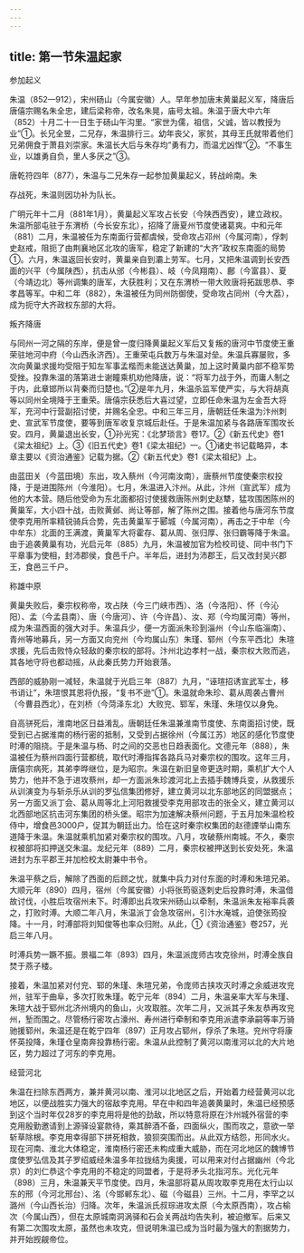 ```yaml
---
---
---
```

title: 第一节朱温起家
---



参加起义

朱温（852—912），宋州砀山（今属安徽）人。早年参加唐末黄巢起义军，降唐后唐僖宗赐名朱全忠，建后梁称帝，改名朱晃，庙号太祖。朱温于唐大中六年（852）十月二十一日生于砀山午沟里。“家世为儒，祖信，父诚，皆以教授为业”①。长兄全昱，二兄存，朱温排行三。幼年丧父，家贫，其母王氏就带着他们兄弟佣食于萧县刘崇家。朱温长大后与朱存均“勇有力，而温尤凶悍”②。“不事生业，以雄勇自负，里人多厌之”③。

唐乾符四年（877），朱温与二兄朱存一起参加黄巢起义，转战岭南。朱

存战死，朱温则因功补为队长。

广明元年十二月（881年1月），黄巢起义军攻占长安（今陕西西安），建立政权。朱温所部屯驻于东渭桥（今长安东北），招降了唐夏州节度使诸葛爽。中和元年（881）二月，朱温被任为东南面行营都虞候，受命攻占邓州（今属河南），俘刺史赵戒，阻扼了由荆襄地区北攻的唐军，稳定了新建的“大齐”政权东南面的局势①。六月，朱温返回长安时，黄巢亲自到灞上劳军。七月，又把朱温调到长安西面的兴平（今属陕西），抗击从邠（今彬县）、岐（今凤翔南）、鄜（今富县）、夏（今靖边北）等州调集的唐军，大获胜利；又在东渭桥一带大败唐将拓跋思恭、李孝昌等军。中和二年（882），朱温被任为同州防御使，受命攻占同州（今大荔），成为扼守大齐政权东部的大将。

叛齐降唐

与同州一河之隔的东岸，便是曾一度归降黄巢起义军后又复叛的唐河中节度使王重荣驻地河中府（今山西永济西）。王重荣屯兵数万与朱温对垒。朱温兵寡屡败，多次向黄巢求援均受阻于知左军事孟楷而未能送达黄巢，加上这时黄巢内部不稳军势受挫。投靠朱温的落第进士谢瞳乘机劝他降唐，说：“将军力战于外，而庸人制之于内，此章邯所以背秦而归楚也。”②是年九月，朱温杀监军使严实，与大将胡真等以同州全境降于王重荣。唐僖宗获悉后大喜过望，立即任命朱温为左金吾大将军，充河中行营副招讨使，并赐名全忠。中和三年三月，唐朝廷任朱温为汴州刺史、宣武军节度使，要等到唐军收复京城后赴任。于是朱温加紧与各路唐军围攻长安。四月，黄巢退出长安，①孙光宪：《北梦琐言》卷17。②《新五代史》卷1《梁太祖纪》上。③《旧五代史》卷1《梁太祖纪》一。①诸史书记载略异，本章主要以《资治通鉴》记载为据。②《新五代史》卷1《梁太祖纪》上。

由蓝田关（今蓝田境）东出，攻入蔡州（今河南汝南），唐蔡州节度使秦宗权投降，于是进围陈州（今淮阳）。七月，朱温进入汴州。从此，汴州（宣武军）成为他的大本营。随后他受命为东北面都招讨使援救唐陈州刺史赵犨，猛攻围困陈州的黄巢军，大小四十战，击败黄邺、尚让等部，解了陈州之围。接着他与唐河东节度使李克用所率精锐骑兵合势，先击黄巢军于郾城（今属河南），再击之于中牟（今中牟东）北面的王满渡，黄巢军大将霍存、葛从周、张归厚、张归霸等降于朱温。由于追袭黄巢有功，光启元年（885）九月，朱温被加官为检校司徒、同中书门下平章事为使相，封沛郡侯，食邑千户。半年后，进封为沛郡王，后又改封吴兴郡王，食邑三千户。

称雄中原

黄巢失败后，秦宗权称帝，攻占陕（今三门峡市西）、洛（今洛阳）、怀（今沁阳）、孟（今孟县南）、唐（今唐河）、许（今许昌）、汝、郑（今均属河南）等州，成为朱温西面的强大对手。朱温兵少，便一方面派朱珍到淄州（今山东临淄南）、青州等地募兵，另一方面又向兖州（今均属山东）朱瑾、郓州（今东平西北）朱瑄求援，先后击败恃众轻敌的秦宗权的部将。汴州北边孝村一战，秦宗权大败而逃，其各地守将也都动摇，从此秦氏势力开始衰落。

西部的威胁刚一减轻，朱温就于光启三年（887）九月，“诬瑄招诱宣武军士，移书诮让”，朱瑄恨其恩将仇报，“复书不逊”①。朱温就命朱珍、葛从周袭占曹州（今曹县西北），在刘桥（今菏泽东北）大败兖、郓军，朱瑾、朱瑄仅以身免。

自高骈死后，淮南地区日益淆乱。唐朝廷任朱温兼淮南节度使、东南面招讨使，既受到已占据淮南的杨行密的抵制，又受到占据徐州（今属江苏）地区的感化节度使时溥的阻挠。于是朱温与杨、时之间的交恶也日趋表面化。文德元年（888），朱温被任为蔡州四面行营都统，取代时溥指挥各路兵马对秦宗权的围攻。这年三月，唐僖宗病死，其弟李晔继位，是为昭宗。朱温在新旧皇帝更迭时期，乘机扩大个人势力，他并不急于进攻蔡州，却一方面派朱珍渡河北上去插手魏博兵变，从救援乐从训演变为与斩杀乐从训的罗弘信集团修好，建立黄河以北东部地区的同盟据点；另一方面又派丁会、葛从周等北上河阳救援受李克用部攻击的张全义，建立黄河以北西部地区抗击河东集团的桥头堡。昭宗为加速解决蔡州问题，于五月加朱温检校侍中，增食邑3000户，促其为朝廷出力。恰在这时秦宗权集团的赵德諲举山南东道降于朱温。朱温就乘机加紧对秦宗权的围攻。八月，攻破蔡州南城。不久，秦宗权被部将扣押送交朱温。龙纪元年（889）二月，秦宗权被押送到长安处死，朱温进封为东平郡王并加检校太尉兼中书令。

朱温平蔡之后，解除了西面的后顾之忧，就集中兵力对付东面的时溥和朱瑄兄弟。大顺元年（890）四月，宿州（今属安徽）小将张筠驱逐刺史后投靠时溥，朱温借故讨伐，小胜后攻宿州未下。时溥即出兵攻宋州砀山以牵制，朱温派朱友裕率兵袭之，打败时溥。大顺二年八月，朱温派丁会急攻宿州，引汴水淹城，迫使张筠投降。十一月，时溥部将刘知俊等也率众归附。从此，①《资治通鉴》卷257，光启三年八月。

时溥兵势一蹶不振。景福二年（893）四月，朱温派庞师古攻克徐州，时溥全族自焚于燕子楼。

接着，朱温加紧对付兖、郓的朱瑾、朱瑄兄弟，令庞师古挟攻灭时溥之余威进攻兖州，驻军于曲阜，多次打败朱瑾。乾宁元年（894）二月，朱温亲率大军与朱瑾、朱瑄大战于郓州北济州境内的鱼山，火攻取胜。次年二月，又派其子朱友恭再攻兖州，堑而围之。尽管杨行密攻占濠州、寿州进行牵制和李克用派遣李承嗣等率万骑驰援郓州，朱温还是在乾宁四年（897）正月攻占郓州，俘杀了朱瑄。兖州守将康怀英投降，朱瑾仓皇南奔投靠杨行密。朱温从此控制了黄河以南淮河以北的大片地区，势力超过了河东的李克用。

经营河北

朱温在扫除东西两方，兼并黄河以南、淮河以北地区之后，开始着力经营黄河以北地区，以便战胜实力强大的宿敌李克用。早在中和四年追袭黄巢时，朱温已经预感到这个当时年仅28岁的李克用将是他的劲敌，所以特意将原在汴州城外宿营的李克用殷勤邀请到上源驿设宴款待，乘其醉酒不备，四面纵火，围而攻之，意欲一举斩草除根。李克用幸得部下拼死相救，狼狈突围而出。从此双方结怨，形同水火。现在河南、淮北大体稳定，淮南杨行密还未构成重大威胁，而在河北地区的魏博节度使罗弘信及其子罗绍威经朱温多年拉拢结为奥援，可以用来对付占据幽州（今北京）的刘仁恭这个李克用的不稳定的同盟者，于是将矛头北指河东。光化元年（898）三月，朱温兼天平节度使。四月，朱温部将葛从周攻取李克用在太行山以东的邢（今河北邢台）、洺（今邯郸东北）、磁（今磁县）三州。十二月，李罕之以潞州（今山西长治）归降。次年，朱温派氏叔琮进攻太原（今太原西南），攻占榆次（今属山西），但在太原城南洞涡驿和石会关两战均告失利，被迫撤军。后来又有第二次围攻太原，虽然也未攻克，但说明朱温已成为当时最为强大的割据势力，并开始觊觎帝位。